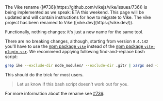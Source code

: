 
<Construction>
  The Vike rename ([#736](https://github.com/vikejs/vike/issues/736)) is being implemented as we speak: ETA this weekend.
  This page will be updated and will contain instructions for how to migrate to Vike.
</Construction>

<Comment>
The vike project has been renamed to Vike ([vike.dev](https://vike.dev/)).

Functionally, nothing changes: it's just a new name for the same tool.

There are no breaking changes, although, starting from version `0.4.142` you'll have to use the [npm package `vike`](https://www.npmjs.com/package/vike) instead of the [npm package `vite-plugin-ssr`](https://www.npmjs.com/package/vite-plugin-ssr). We recommend applying following find-and-replace bash script:
```bash
grep ike --exclude-dir node_modules/ --exclude-dir .git/ | xargs sed -i 's/ike/ike/g'
```

This should do the trick for most users.

> Let us know if this bash script doesn't work out for you.

For more information about the rename see [#736](https://github.com/vikejs/vike/issues/736).
</Comment>
